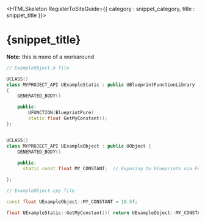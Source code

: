 

<HTMLSkeleton RegisterToSiteGuide={{ category : snippet_category, title : snippet_title }}>

<H1>{snippet_title}</H1>

**Note:** this is more of a workaround

```cpp
// ExampleObject.h file

UCLASS()
class MYPROJECT_API UExampleStatic : public UBlueprintFunctionLibrary
{
    GENERATED_BODY()

    public:
        UFUNCTION(BlueprintPure)
        static float GetMyConstant();
};


UCLASS()
class MYPROJECT_API UExampleObject : public UObject {
    GENERATED_BODY()
    
    public:
      static const float MY_CONSTANT;  // Exposing to blueprints via Function Library

};
```

```cpp
// ExampleObject.cpp file

const float UExampleObject::MY_CONSTANT = 10.5f;

float UExampleStatic::GetMyConstant(){ return UExampleObject::MY_CONSTANT; }
```
</HTMLSkeleton>